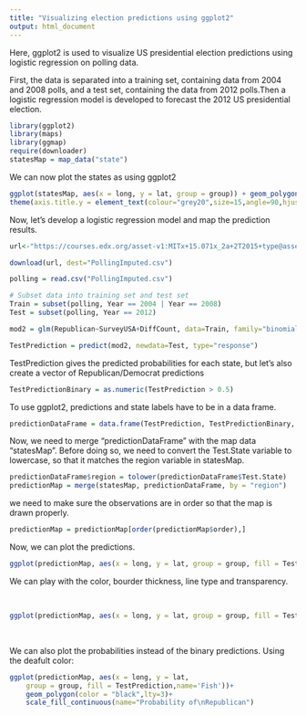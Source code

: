 ```yaml
---
title: "Visualizing election predictions using ggplot2"
output: html_document
---
```


Here, ggplot2 is used to visualize US presidential election predictions using logistic regression on polling data.


First, the data is separated into a training set, containing data from 2004 and 2008 polls, and a test set, containing the data from 2012 polls.Then a logistic regression model is developed to forecast the 2012 US presidential election.

```r

library(ggplot2)
library(maps)
library(ggmap)
require(downloader)
statesMap = map_data("state")
```
We can now plot the states as using ggplot2

```r

ggplot(statesMap, aes(x = long, y = lat, group = group)) + geom_polygon(fill = 'white', color = "black") +
theme(axis.title.y = element_text(colour="grey20",size=15,angle=90,hjust=.5,vjust=1,face="plain"),axis.title.x = element_text(colour="grey20",size=15,angle=0,hjust=.5,vjust=1,face="plain"),axis.text.y = element_text(colour="grey20",size=15,angle=0,hjust=1,vjust=0,face="plain"),axis.text.x = element_text(colour="grey20",size=15,angle=60,hjust=.5,vjust=.5,face="plain"))
```

Now, let's develop a logistic regression model and map the prediction results.

```r
url<-"https://courses.edx.org/asset-v1:MITx+15.071x_2a+2T2015+type@asset+block/PollingImputed.csv"

download(url, dest="PollingImputed.csv") 

polling = read.csv("PollingImputed.csv")

# Subset data into training set and test set
Train = subset(polling, Year == 2004 | Year == 2008)
Test = subset(polling, Year == 2012)

mod2 = glm(Republican~SurveyUSA+DiffCount, data=Train, family="binomial")

TestPrediction = predict(mod2, newdata=Test, type="response")


```

TestPrediction gives the predicted probabilities for each state, but let's also create a vector of Republican/Democrat predictions

```r
TestPredictionBinary = as.numeric(TestPrediction > 0.5)

```

To use ggplot2, predictions and state labels have to be in a data frame.

```r

predictionDataFrame = data.frame(TestPrediction, TestPredictionBinary, Test$State)

```

Now, we need to merge "predictionDataFrame" with the map data "statesMap". Before doing so, we need to convert the Test.State variable to lowercase, so that it matches the region variable in statesMap.

```r
predictionDataFrame$region = tolower(predictionDataFrame$Test.State)
predictionMap = merge(statesMap, predictionDataFrame, by = "region")

```

we need to make sure the observations are in order so that the map is drawn properly.

```r
predictionMap = predictionMap[order(predictionMap$order),]

```

Now, we can plot the predictions.

```r
ggplot(predictionMap, aes(x = long, y = lat, group = group, fill = TestPredictionBinary))+ geom_polygon(color = "black") + scale_fill_gradient(low = "blue", high = "red", guide = "legend", breaks= c(0,1), labels = c("Democrat", "Republican"), name = "Prediction 2012")

```

We can play with the color, bourder thickness, line type and transparency.



<br/>

```r
ggplot(predictionMap, aes(x = long, y = lat, group = group, fill = TestPrediction))+ geom_polygon(color = "black", alpha=0.3) + scale_fill_gradient(low = "blue", high = "red", guide = "legend", breaks= c(0,1))
```

<br/>

We can also plot the probabilities instead of the binary predictions.
Using the deafult color:

```r
ggplot(predictionMap, aes(x = long, y = lat,
    group = group, fill = TestPrediction,name='Fish'))+ 
    geom_polygon(color = "black",lty=3)+
    scale_fill_continuous(name="Probability of\nRepublican")

```

